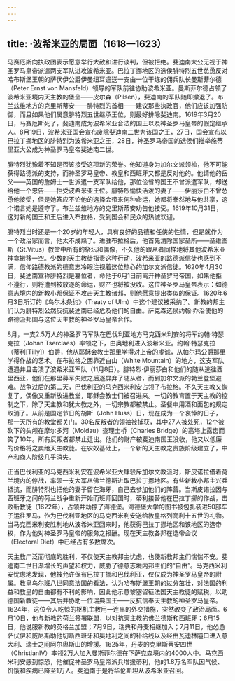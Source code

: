 ```yaml
---
---
---
```

title: ·波希米亚的局面（1618—1623）
---




马赛厄斯向执政团表示愿意举行大赦和进行谈判，但被拒绝。斐迪南大公无视于神圣罗马皇帝派遣两支军队进攻波希米亚。巴拉丁挪地区的选侯腓特烈五世怂恿反对哈布斯堡王朝的萨伏伊公爵伊曼纽耳遣送一支由一位干练的佣兵队长曼斯菲尔德（Peter Ernst von Mansfeld）领导的军队前往协助波希米亚。曼斯菲尔德占领了波希米亚境内天主教的堡垒——皮尔森（Pilsen），斐迪南的军队随即撤退了。布兰兹维地方的克里斯蒂安——腓特烈的首相——建议那些执政官，他们应该加强防御，而且如果他们属意腓特烈五世继承王位，则最好排除斐迪南。1619年3月20日，马赛厄斯死了，斐迪南成为波希米亚合法的国王以及神圣罗马皇帝的假定继承人。8月19日，波希米亚国会宣布废除斐迪南二世为该国之王，27日，国会宣布以巴拉丁挪地区的腓特烈为波希米亚之王，28日，神圣罗马帝国的选侯们推举施蒂里亚大公成为神圣罗马皇帝斐迪南二世。

腓特烈犹豫着不知是否该接受这项新的荣誉。他知道身为加尔文派领袖，他不可能获得路德派的支持，而神圣罗马皇帝、教皇和西班牙又都是反对他的。他请他的岳父——英国的詹姆士一世派遣一支军队给他，那位俭省的国王不曾派遣军队，却送给他一个忠告——拒受波希米亚王位。腓特烈愉快活泼的妻子——伊丽莎白不曾怂恿他接受，但是她答应不论他的选择会带来何种命运，她都将泰然地与他共享，这个诺言她是遵守了。布兰兹维地方的克里斯蒂安劝告他接受。1619年10月31日，这对新的国王和王后进入布拉格，受到国会和民众的热诚欢迎。

腓特烈当时还是一个20岁的年轻人，具有良好的品德和任侠的性情，但是就作为一个政治家而言，他太不成熟了。进驻布拉格后，他首先清除国家圣所——圣维图斯（St.Vitus）教堂中所有的祭坛和偶像，不久他的跟从者同样地将其他波希米亚神龛搬移一空。少数的天主教徒指责这种行动，波希米亚的路德派信徒也感到不满，信仰路德教派的德意志冷眼注视着这位热心的加尔文派信徒。1620年4月30日，斐迪南宣称腓特烈是篡位者，命他于6月1日前离开神圣罗马帝国，如果他拒不遵行，则将遭到被放逐的命运，财产也将被没收。这位神圣罗马皇帝表示：如德意志境内的新教小邦保证不攻击天主教诸邦，则他愿意提出类似的保证。1620年6月3日所订的《乌尔木条约》（Treaty of Ulm）中这个建议被采纳了。新教的邦主们认为腓特烈公然反抗裴迪南已经危及他们的自由。萨克森选侯约翰·乔治使他的路德派邦国与这位天主教的神圣罗马皇帝合作。

8月，一支2.5万人的神圣罗马军队在巴伐利亚地方马克西米利安的将军约翰·特瑟克拉（Johan Tserclaes）率领之下，由奥地利进入波希米亚。约翰·特瑟克拉（蒂利[Tilly]）伯爵，他从耶稣会教士那里学得对上帝的虔诚，从帕尔玛公爵那里学得作战的艺术。在布拉格之西靠近白山（White Mountain）的地方，这支军队遭遇并且击溃了波希米亚军队（11月8日）。腓特烈·伊丽莎白和他们的随从逃往西里西亚，他们在那里募军失败之后逐屏弃了随从者，而到加尔文派的勃兰登堡避难。战争过后的第二天，巴伐利亚的马克西米利安占领了布拉格。不久天主教又恢复了，偶像又重新放进教堂，耶稣会教士们被召进来。一切的教育置于天主教的控制之下，除了天主教和犹太教之外，一切宗教都被禁止。圣餐中用酒和面包的规定取消了。从前是国定节日的胡斯（John Huss）日，现在成为一个哀悼的日子，那一天所有的教堂都关门。30名反叛者的领袖被捕获，其中27人被处死，12个被砍下的头颅在摩尔多河（Moldau）查理士桥（Charles Bridge）的高塔上露齿而笑了10年。所有反叛者都禁止迁出。他们的财产被斐迪南国王没收，他又以低廉的价格将之卖给天主教徒。在农奴基础上，一个新的天主教之贵族阶级建立了，中产和商人阶级几乎消失。

正当巴伐利亚的马克西米利安在波希米亚大肆驳斥加尔文教派时，斯皮诺拉借着荷兰境内的停战，率领一支大军从佛兰德斯进取巴拉丁挪地区。有些新教小邦主兴兵抵抗，而腓特烈也把他的妻子留在海牙，自己去参加他们的阵营。当斯皮诺拉因与西班牙之间的荷兰战争重新开始而班师回国时，蒂利接替他在巴拉丁挪的作战，击败新教徒（1622年），占领并劫掠了海德堡。海德堡大学的图书被包扎装进50部车子运往罗马，作为巴伐利亚地区的马克西米利安送给教皇格列高利十五世的礼物。当马克西米利安胜利地从波希米亚回来时，他获得巴拉丁挪地区和该地区的选帝权，作为他对神圣罗马皇帝的服务之报酬。现在天主教各邦在选帝会议（Electoral Diet）中已经占有多数席次。

天主教广泛而彻底的胜利，不仅使天主教邦主忧虑，也使新教邦主们惴惴不安。斐迪南二世日渐增长的声望和权力，威胁了德意志境内邦主们的“自由”。马克西米利安忧虑地发现，他被允许保有巴拉丁挪和巴伐利亚，仅仅成为神圣罗马皇帝的附属。教皇乌尔班八世同意法国的看法，认为哈布斯堡王朝的过分茁壮，对法国的利益和教皇的自由都有不利的影响，因此他示意黎塞留征法国天主教徒的赋税，以助德国新教徒——其后并协助一位瑞典国王——反抗信奉天主教的神圣罗马皇帝。1624年，这位令人吃惊的枢机主教用一连串的外交措施，突然改变了政治局面。6月10日，他与新教的荷兰签署联盟，以对抗天主教的佛兰德斯和西班牙；6月15日，他说服新教的英格兰加盟；7月9日，瑞典和丹麦相继加入；7月11日，他怂恿萨伏伊和威尼斯助他切断西班牙和奥地利之间的补给线以及经由瓦迪林隘口进入意大利、瑞士之间阿尔卑斯山的增援。1625年，丹麦的克里斯蒂安四世（ChristianⅣ）率领2万人加入曼斯菲尔德在下萨克森境内的4000人中。马克西米利安感到惊恐，他催促神圣罗马皇帝派兵增援蒂利，他的1.8万名军队因气候、饥饿和疾病已降至1万人。斐迪南于是将华伦斯坦从波希米亚召回。